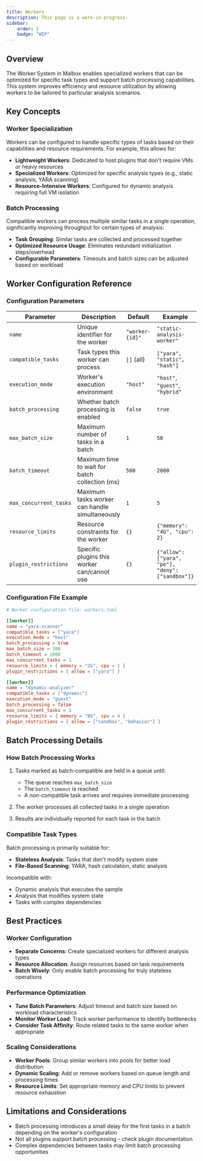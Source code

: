 ```yaml
---
title: Workers
description: This page is a work-in-progress.
sidebar:
    order: 2
    badge: "WIP"
---
```


## Overview

The Worker System in Malbox enables specialized workers that can be optimized for specific task types and support batch processing capabilities. This system improves efficiency and resource utilization by allowing workers to be tailored to particular analysis scenarios.

## Key Concepts

### Worker Specialization

Workers can be configured to handle specific types of tasks based on their capabilities and resource requirements. For example, this allows for:

- **Lightweight Workers**: Dedicated to host plugins that don't require VMs or heavy resources
- **Specialized Workers**: Optimized for specific analysis types (e.g., static analysis, YARA scanning)
- **Resource-Intensive Workers**: Configured for dynamic analysis requiring full VM isolation

### Batch Processing

Compatible workers can process multiple similar tasks in a single operation, significantly improving throughput for certain types of analysis:

- **Task Grouping**: Similar tasks are collected and processed together
- **Optimized Resource Usage**: Eliminates redundant initialization steps/overhead
- **Configurable Parameters**: Timeouts and batch sizes can be adjusted based on workload

## Worker Configuration Reference

### Configuration Parameters

| Parameter | Description | Default | Example |
|-----------|-------------|---------|---------|
| `name` | Unique identifier for the worker | `"worker-{id}"` | `"static-analysis-worker"` |
| `compatible_tasks` | Task types this worker can process | `[]` (all) | `["yara", "static", "hash"]` |
| `execution_mode` | Worker's execution environment | `"host"` | `"host"`, `"guest"`, `"hybrid"` |
| `batch_processing` | Whether batch processing is enabled | `false` | `true` |
| `max_batch_size` | Maximum number of tasks in a batch | `1` | `50` |
| `batch_timeout` | Maximum time to wait for batch collection (ms) | `500` | `2000` |
| `max_concurrent_tasks` | Maximum tasks worker can handle simultaneously | `1` | `5` |
| `resource_limits` | Resource constraints for the worker | `{}` | `{"memory": "4G", "cpu": 2}` |
| `plugin_restrictions` | Specific plugins this worker can/cannot use | `{}` | `{"allow": ["yara", "pe"], "deny": ["sandbox"]}` |

### Configuration File Example

```toml
# Worker configuration file: workers.toml

[[worker]]
name = "yara-scanner"
compatible_tasks = ["yara"]
execution_mode = "host"
batch_processing = true
max_batch_size = 100
batch_timeout = 1000
max_concurrent_tasks = 1
resource_limits = { memory = "2G", cpu = 1 }
plugin_restrictions = { allow = ["yara"] }

[[worker]]
name = "dynamic-analyzer"
compatible_tasks = ["dynamic"]
execution_mode = "guest"
batch_processing = false
max_concurrent_tasks = 1
resource_limits = { memory = "8G", cpu = 4 }
plugin_restrictions = { allow = ["sandbox", "behavior"] }
```

## Batch Processing Details

### How Batch Processing Works

1. Tasks marked as batch-compatible are held in a queue until:
   - The queue reaches `max_batch_size`
   - The `batch_timeout` is reached
   - A non-compatible task arrives and requires immediate processing

2. The worker processes all collected tasks in a single operation
3. Results are individually reported for each task in the batch

### Compatible Task Types

Batch processing is primarily suitable for:

- **Stateless Analysis**: Tasks that don't modify system state
- **File-Based Scanning**: YARA, hash calculation, static analysis

Incompatible with:
- Dynamic analysis that executes the sample
- Analysis that modifies system state
- Tasks with complex dependencies

## Best Practices

### Worker Configuration

- **Separate Concerns**: Create specialized workers for different analysis types
- **Resource Allocation**: Assign resources based on task requirements
- **Batch Wisely**: Only enable batch processing for truly stateless operations

### Performance Optimization

- **Tune Batch Parameters**: Adjust timeout and batch size based on workload characteristics
- **Monitor Worker Load**: Track worker performance to identify bottlenecks
- **Consider Task Affinity**: Route related tasks to the same worker when appropriate

### Scaling Considerations

- **Worker Pools**: Group similar workers into pools for better load distribution
- **Dynamic Scaling**: Add or remove workers based on queue length and processing times
- **Resource Limits**: Set appropriate memory and CPU limits to prevent resource exhaustion

## Limitations and Considerations

- Batch processing introduces a small delay for the first tasks in a batch depending on the worker's configuration
- Not all plugins support batch processing - check plugin documentation
- Complex dependencies between tasks may limit batch processing opportunities